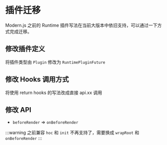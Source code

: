 # 插件迁移

Modern.js 之前的 Runtime 插件写法在当前大版本中依旧支持，可以通过一下方式完成迁移。

## 修改插件定义

将插件类型由 `Plugin` 修改为 `RuntimePluginFuture`

## 修改 Hooks 调用方式

将使用 return hooks 的写法改成直接 api.xx 调用

## 修改 API

- `beforeRender` => `onBeforeRender`

:::warning
之前兼容 `hoc` 和 `init` 不再支持了，需要换成 `wrapRoot` 和 `onBeforeRender`
:::
